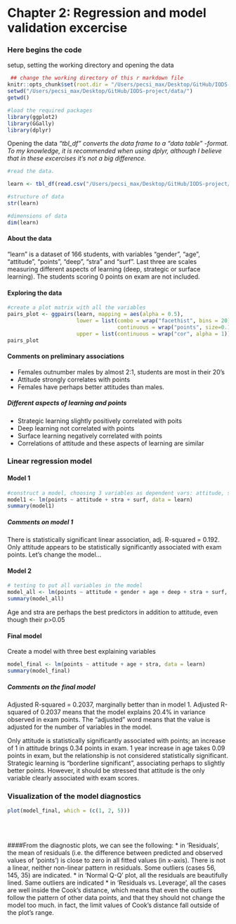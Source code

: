 # Chapter 2: Regression and model validation excercise


### Here begins the code
setup, setting the working directory and opening the data
```r
 ## change the working directory of this r markdown file
knitr::opts_chunk$set(root.dir = "/Users/pecsi_max/Desktop/GitHub/IODS-project/data/")
setwd("/Users/pecsi_max/Desktop/GitHub/IODS-project/data/")
getwd()

#load the required packages
library(ggplot2)
library(GGally)
library(dplyr)
```
Opening the data
*"tbl_df" converts the data frame to a "data table" -format. To my knowledge, it is recommended when using dplyr, although I believe that in these excercises it's not a big difference.*
```r
#read the data.  

learn <- tbl_df(read.csv("/Users/pecsi_max/Desktop/GitHub/IODS-project/data/learning2014.csv"))

#structure of data
str(learn)

#dimensions of data
dim(learn)
```
#### About the data
"learn" is a dataset of 166 students, with variables "gender", "age", "attitude", "points", "deep", "stra" and "surf". Last three are scales measuring different aspects of learning  (deep, strategic or surface learning). The students scoring 0 points on exam are not included.

#### Exploring the data
```r

#create a plot matrix with all the variables
pairs_plot <- ggpairs(learn, mapping = aes(alpha = 0.5), 
                      lower = list(combo = wrap("facethist", bins = 20),
                                   continuous = wrap("points", size=0.1)),
                      upper = list(continuous = wrap("cor", alpha = 1)))
pairs_plot
```

#### Comments on preliminary associations
* Females outnumber males by almost 2:1, students are most in their 20's
* Attitude strongly correlates with points
* Females have perhaps better attitudes than males.

##### Different aspects of learning and points
* Strategic learning slightly positively correlated with poits
* Deep learning not correlated with points
* Surface learning negatively correlated with points
* Correlations of attitude and these aspects of learning are similar

### Linear regression model
#### Model 1
```r
#construct a model, choosing 3 variables as dependent vars: attitude, surface learning, strategic learning
model1 <- lm(points ~ attitude + stra + surf, data = learn)
summary(model1)
```
##### Comments on model 1

There is statistically significant linear association, adj. R-squared = 0.192. Only attitude appears to be statistically significantly associated with exam points. Let's change the model...   

#### Model 2

```r
# testing to put all variables in the model 
model_all <- lm(points ~ attitude + gender + age + deep + stra + surf, data = learn)
summary(model_all)
```
Age and stra are perhaps the best predictors in addition to attitude, even though their p>0.05

#### Final model
Create a model with three best explaining variables
```r
model_final <- lm(points ~ attitude + age + stra, data = learn)
summary(model_final)
```
##### Comments on the final model

Adjusted R-squared = 0.2037, marginally better than in model 1. Adjusted R-squared of 0.2037 means that the model explains 20.4% in variance observed in exam points. The "adjusted" word means that the value is adjusted for the number of variables in the model. 

Only attitude is statistically significantly associated with points; an increase of 1 in attitude brings 0.34 points in exam. 1 year increase in age takes 0.09 points in exam, but the relationship is not considered statistically significant. Strategic learning is "borderline significant", associating perhaps to slightly better points. However, it should be stressed that attitude is the only variable clearly associated with exam scores.

### Visualization of the model diagnostics
```r
plot(model_final, which = (c(1, 2, 5)))
```
<br>
<br>

####From the diagnostic plots, we can see the following:
* in 'Residuals', the mean of residuals (i.e. the difference between predicted and observed values of 'points') is close to zero in all fitted values (in x-axis). There is not a linear, neither non-linear pattern in residuals. Some outliers (cases 56, 145, 35) are indicated.
* in 'Normal Q-Q' plot, all the residuals are beautifully lined. Same outliers are indicated
* in 'Residuals vs. Leverage', all the cases are well inside the Cook's distance, which means that even the outliers follow the pattern of other data points, and that they should not change the model too much. in fact, the limit values of Cook's distance fall outside of the plot's range.
